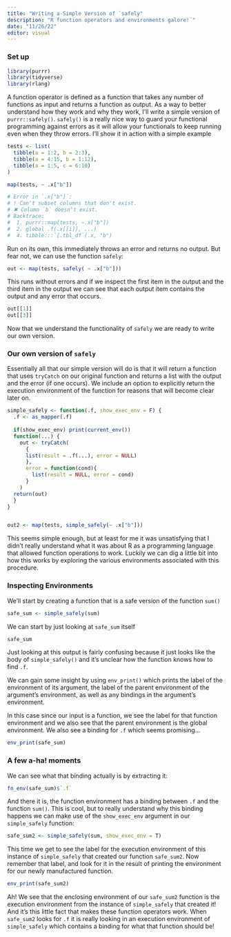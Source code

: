```yaml
---
title: "Writing a Simple Version of `safely"
description: "R function operators and environments galore!`"
date: "11/26/22"
editor: visual
---
```


### Set up

```r
library(purrr)
library(tidyverse)
library(rlang)
```

A function operator is defined as a function that takes any number of functions as input and returns a function as output. As a way to better understand how they work and why they work, I'll write a simple version of `purrr::safely()`. `safely()` is a really nice way to guard your functional programming against errors as it will allow your functionals to keep running even when they throw errors. I'll show it in action with a simple example


``` r
tests <- list(
  tibble(a = 1:2, b = 2:3),
  tibble(a = 4:15, b = 1:12),
  tibble(a = 1:5, c = 6:10)
)
```

```r
map(tests, ~ .x["b"])

# Error in `.x["b"]`:
# ! Can't subset columns that don't exist.
# ✖ Column `b` doesn't exist.
# Backtrace:
#  1. purrr::map(tests, ~.x["b"])
#  2. global .f(.x[[i]], ...)
#  4. tibble:::`[.tbl_df`(.x, "b")
```

Run on its own, this immediately throws an error and returns no output. But fear not, we can use the function `safely`:

```r
out <- map(tests, safely( ~ .x["b"]))
```

This runs without errors and if we inspect the first item in the output and the third item in the output we can see that each output item contains the output and any error that occurs.

```r
out[[1]]
out[[3]]
```


Now that we understand the functionality of `safely` we are ready to write our own version.


### Our own version of `safely`

Essentially all that our simple version will do is that it will return a function that uses `tryCatch` on our original function and returns a list with the output and the error (if one occurs). We include an option to explicitly return the execution environment of the function for reasons that will become clear later on.

```r
simple_safely <- function(.f, show_exec_env = F) {
  .f <- as_mapper(.f)
  
  if(show_exec_env) print(current_env())
  function(...) {
    out <- tryCatch(
      {
      list(result = .f(...), error = NULL)
      },
      error = function(cond){
        list(result = NULL, error = cond)
      }
    )
  return(out)
  }
}


out2 <- map(tests, simple_safely(~ .x["b"]))
```

This seems simple enough, but at least for me it was unsatisfying that I didn't really understand what it was about R as a programming language that allowed function operations to work. Luckily we can dig a little bit into how this works by exploring the various environments associated with this procedure.

### Inspecting Environments

We'll start by creating a function that is a safe version of the function `sum()`

```r
safe_sum <- simple_safely(sum)
```

We can start by just looking at `safe_sum` itself

```r
safe_sum
```

Just looking at this output is fairly confusing because it just looks like the body of `simple_safely()` and it's unclear how the function knows how to find `.f`.

We can gain some insight by using `env_print()` which prints the label of the environment of its argument, the label of the parent environment of the argument's environment, as well as any bindings in the argument's environment.

In this case since our input is a function, we see the label for that function environment and we also see that the parent environment is the global environment. We also see a binding for `.f` which seems promising...

```r
env_print(safe_sum)
```


### A few a-ha! moments

We can see what that binding actually is by extracting it:

```r
fn_env(safe_sum)$`.f`
```

And there it is, the function environment has a binding between `.f` and the function `sum()`. This is cool, but to really understand why this binding happens we can make use of the `show_exec_env` argument in our `simple_safely` function:

```r
safe_sum2 <- simple_safely(sum, show_exec_env = T)
```

This time we get to see the label for the execution environment of this instance of `simple_safely` that created our function `safe_sum2`. Now remember that label, and look for it in the result of printing the environment for our newly manufactured function.

```r
env_print(safe_sum2)
```

Ah! We see that the enclosing environment of our `safe_sum2` function is the execution environment from the instance of `simple_safely` that created it! And it's this little fact that makes these function operators work. When `safe_sum2` looks for `.f` it is really looking in an execution environment of `simple_safely` which contains a binding for what that function should be!



